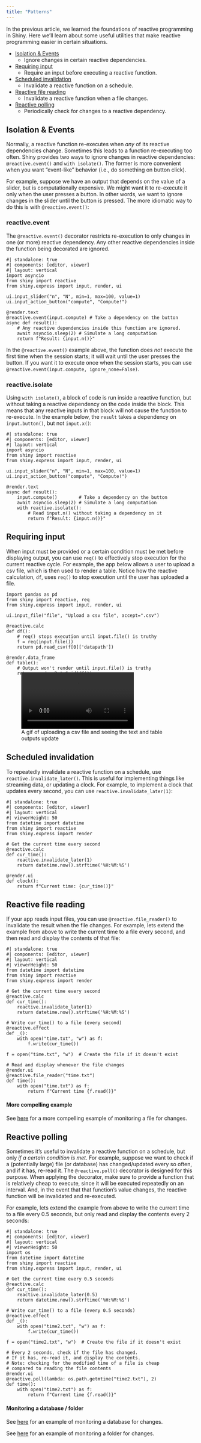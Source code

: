 ```yaml
---
title: "Patterns"
---
```


In the previous article, we learned the foundations of reactive programming in Shiny.
Here we'll learn about some useful utilities that make reactive programming easier in certain situations.

* [Isolation & Events](#isolate-events)
  * Ignore changes in certain reactive dependencies.
* [Requiring input](#req)
  * Require an input before executing a reactive function.
* [Scheduled invalidation](#invalidate-later)
  * Invalidate a reactive function on a schedule.
* [Reactive file reading](#file)
  * Invalidate a reactive function when a file changes.
* [Reactive polling](#poll)
  * Periodically check for changes to a reactive dependency.


## Isolation & Events {#isolate-events}

Normally, a reactive function re-executes when _any_ of its reactive dependencies change.
Sometimes this leads to a function re-executing too often. Shiny provides two ways to ignore changes in reactive dependencies: `@reactive.event()` and `with isolate()`.
The former is more convenient when you want "event-like" behavior (i.e., do something on button click).

For example, suppose we have an output that depends on the value of a slider, but is computationally expensive.
We might want it to re-execute it only when the user presses a button.
In other words, we want to ignore changes in the slider until the button is pressed.
The more idiomatic way to do this is with `@reactive.event()`:

::: {.panel-tabset .panel-pills .border-0 .p-0 .justify-content-center}

### reactive.event

The `@reactive.event()` decorator restricts re-execution to only changes in one (or more) reactive dependency. Any other reactive dependencies inside the function being decorated are ignored.

```shinylive-python
#| standalone: true
#| components: [editor, viewer]
#| layout: vertical
import asyncio
from shiny import reactive
from shiny.express import input, render, ui

ui.input_slider("n", "N", min=1, max=100, value=1)
ui.input_action_button("compute", "Compute!")

@render.text
@reactive.event(input.compute) # Take a dependency on the button
async def result():
    # Any reactive dependencies inside this function are ignored.
    await asyncio.sleep(2) # Simulate a long computation
    return f"Result: {input.n()}"
```

:::{.callout-note}
In the `@reactive.event()` example above, the function does _not_ execute the first time when the session starts; it will wait until the user presses the button.
If you want it to execute once when the session starts, you can use `@reactive.event(input.compute, ignore_none=False)`.
:::

### reactive.isolate

Using `with isolate()`, a block of code is run inside a reactive function, but without taking a reactive dependency on the code inside the block.
This means that any reactive inputs in that block will not cause the function to re-execute.
In the example below, the `result` takes a dependency on `input.button()`, but not `input.x()`:

```shinylive-python
#| standalone: true
#| components: [editor, viewer]
#| layout: vertical
import asyncio
from shiny import reactive
from shiny.express import input, render, ui

ui.input_slider("n", "N", min=1, max=100, value=1)
ui.input_action_button("compute", "Compute!")

@render.text
async def result():
    input.compute()        # Take a dependency on the button
    await asyncio.sleep(2) # Simulate a long computation
    with reactive.isolate():
        # Read input.n() without taking a dependency on it
        return f"Result: {input.n()}"
```

:::


## Requiring input {#req}

When input must be provided or a certain condition must be met before displaying output, you can use `req()` to effectively stop execution for the current reactive cycle.
For example, the app below allows a user to upload a csv file, which is then used to render a table.
Notice how the reactive calculation, `df`, uses `req()` to stop execution until the user has uploaded a file.

```.python
import pandas as pd
from shiny import reactive, req
from shiny.express import input, render, ui

ui.input_file("file", "Upload a csv file", accept=".csv")

@reactive.calc
def df():
    # req() stops execution until input.file() is truthy
    f = req(input.file())
    return pd.read_csv(f[0]['datapath'])

@render.data_frame
def table():
    # Output won't render until input.file() is truthy
    return render.DataGrid(df())
```

![A gif of uploading a csv file and seeing the text and table outputs update](assets/file-upload.mp4){class="img-shadow" style="margin-top: -1.5rem;"}


## Scheduled invalidation {#invalidate-later}

To repeatedly invalidate a reactive function on a schedule, use `reactive.invalidate_later()`.
This is useful for implementing things like streaming data, or updating a clock.
For example, to implement a clock that updates every second, you can use `reactive.invalidate_later(1)`:

```shinylive-python
#| standalone: true
#| components: [editor, viewer]
#| layout: vertical
#| viewerHeight: 50
from datetime import datetime
from shiny import reactive
from shiny.express import render

# Get the current time every second
@reactive.calc
def cur_time():
    reactive.invalidate_later(1)
    return datetime.now().strftime('%H:%M:%S')

@render.ui
def clock():
    return f"Current time: {cur_time()}"
```


## Reactive file reading {#file}

If your app reads input files, you can use `@reactive.file_reader()` to invalidate the result when the file changes.
For example, lets extend the example from above to write the current time to a file every second, and then read and display the contents of that file:

```shinylive-python
#| standalone: true
#| components: [editor, viewer]
#| layout: vertical
#| viewerHeight: 50
from datetime import datetime
from shiny import reactive
from shiny.express import render

# Get the current time every second
@reactive.calc
def cur_time():
    reactive.invalidate_later(1)
    return datetime.now().strftime('%H:%M:%S')

# Write cur_time() to a file (every second)
@reactive.effect
def _():
    with open("time.txt", "w") as f:
        f.write(cur_time())

f = open("time.txt", "w")  # Create the file if it doesn't exist

# Read and display whenever the file changes
@render.ui
@reactive.file_reader("time.txt")
def time():
    with open("time.txt") as f:
        return f"Current time {f.read()}"
```

::: callout-tip
#### More compelling example

See [here](https://github.com/posit-dev/py-shiny-templates/blob/main/monitor-file/app-core.py) for a more compelling example of monitoring a file for changes.
:::

## Reactive polling {#poll}

Sometimes it's useful to invalidate a reactive function on a schedule, but only _if a certain condition is met_.
For example, suppose we want to check if a (potentially large) file (or database) has changed/updated every so often, and if it has, re-read it.
The `@reactive.poll()` decorator is designed for this purpose.
When applying the decorator, make sure to provide a function that is relatively cheap to execute, since it will be executed repeatedly on an interval.
And, in the event that that function's value changes, the reactive function will be invalidated and re-executed.

For example, lets extend the example from above to write the current time to a file every 0.5 seconds, but only read and display the contents every 2 seconds:

```shinylive-python
#| standalone: true
#| components: [editor, viewer]
#| layout: vertical
#| viewerHeight: 50
import os
from datetime import datetime
from shiny import reactive
from shiny.express import input, render, ui

# Get the current time every 0.5 seconds
@reactive.calc
def cur_time():
    reactive.invalidate_later(0.5)
    return datetime.now().strftime('%H:%M:%S')

# Write cur_time() to a file (every 0.5 seconds)
@reactive.effect
def _():
    with open("time2.txt", "w") as f:
        f.write(cur_time())

f = open("time2.txt", "w")  # Create the file if it doesn't exist

# Every 2 seconds, check if the file has changed.
# If it has, re-read it, and display the contents.
# Note: checking for the modified time of a file is cheap
# compared to reading the file contents
@render.ui
@reactive.poll(lambda: os.path.getmtime("time2.txt"), 2)
def time():
    with open("time2.txt") as f:
        return f"Current time {f.read()}"
```


::: callout-tip
#### Monitoring a database / folder

See [here](https://github.com/posit-dev/py-shiny-templates/blob/main/monitor-database/app-core.py) for an example of monitoring a database for changes.

See [here](https://github.com/posit-dev/py-shiny-templates/blob/main/monitor-folder/app-core.py) for an example of monitoring a folder for changes.
:::
